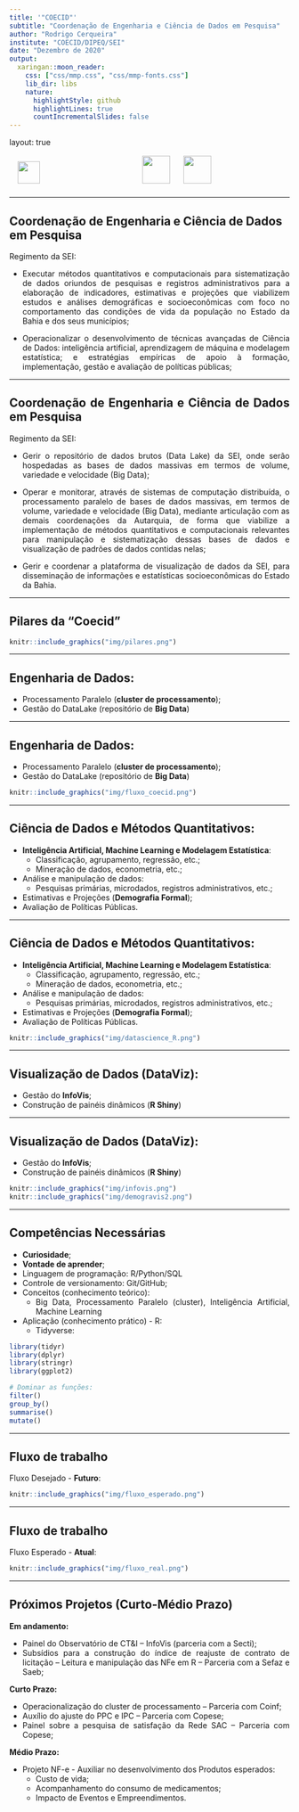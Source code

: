 ```yaml
---
title: '"COECID"'
subtitle: "Coordenação de Engenharia e Ciência de Dados em Pesquisa"
author: "Rodrigo Cerqueira"
institute: "COECID/DIPEQ/SEI"
date: "Dezembro de 2020"
output:
  xaringan::moon_reader:
    css: ["css/mmp.css", "css/mmp-fonts.css"]
    lib_dir: libs
    nature:
      highlightStyle: github
      highlightLines: true
      countIncrementalSlides: false
---
```

layout: true

<div class="my-footer">
<img src="img/SeiDataLab_branco.png" style = "height:40px;margin-bottom:10px;margin-left:15px"/ >
<img src="img/marca_original.png" style = "height:50px;margin-top:2px;margin-left:180px"/ >
<img src="img/Seplancol_branco.png" style = "height:50px;margin-top:2px;margin-left:20px"/>
</div>

---

## Coordenação de Engenharia e Ciência de Dados em Pesquisa

<div style="text-align: justify">

Regimento da SEI:

- Executar métodos quantitativos e computacionais para sistematização de dados oriundos de pesquisas e registros administrativos para a elaboração de indicadores, estimativas e projeções que viabilizem estudos e análises demográficas e socioeconômicas com foco no comportamento das condições de vida da população no Estado da Bahia e dos seus municípios;

- Operacionalizar o desenvolvimento de técnicas avançadas de Ciência de Dados: inteligência artificial, aprendizagem de máquina e modelagem estatística; e estratégias empíricas de apoio à formação, implementação, gestão e avaliação de políticas públicas;

---

## Coordenação de Engenharia e Ciência de Dados em Pesquisa

<div style="text-align: justify">

Regimento da SEI:

- Gerir o repositório de dados brutos (Data Lake) da SEI, onde serão hospedadas as bases de dados massivas em termos de volume, variedade e velocidade (Big Data);

- Operar e monitorar, através de sistemas de computação distribuída, o processamento paralelo de bases de dados massivas, em termos de volume, variedade e velocidade (Big Data), mediante articulação com as demais coordenações da Autarquia, de forma que viabilize a implementação de métodos quantitativos e computacionais relevantes para manipulação e sistematização dessas bases de dados e visualização de padrões de dados contidas nelas;

- Gerir e coordenar a plataforma de visualização de dados da SEI, para disseminação de informações e estatísticas socioeconômicas do Estado da Bahia.


---

## Pilares da **"Coecid"**


```r
knitr::include_graphics("img/pilares.png")
```

---

## Engenharia de Dados:

- Processamento Paralelo (**cluster de processamento**);
- Gestão do DataLake (repositório de **Big Data**)

---

## Engenharia de Dados:

- Processamento Paralelo (**cluster de processamento**);
- Gestão do DataLake (repositório de **Big Data**)

```r
knitr::include_graphics("img/fluxo_coecid.png")
```

---

## Ciência de Dados e Métodos Quantitativos:

- **Inteligência Artificial, Machine Learning e Modelagem Estatística**:
  - Classificação, agrupamento, regressão, etc.;
  - Mineração de dados, econometria, etc.;
- Análise e manipulação de dados:
  - Pesquisas primárias, microdados, registros administrativos, etc.;
- Estimativas e Projeções (**Demografia Formal**);
- Avaliação de Políticas Públicas.

---

## Ciência de Dados e Métodos Quantitativos:

- **Inteligência Artificial, Machine Learning e Modelagem Estatística**:
  - Classificação, agrupamento, regressão, etc.;
  - Mineração de dados, econometria, etc.;
- Análise e manipulação de dados:
  - Pesquisas primárias, microdados, registros administrativos, etc.;
- Estimativas e Projeções (**Demografia Formal**);
- Avaliação de Políticas Públicas.

```r
knitr::include_graphics("img/datascience_R.png")
```

---

## Visualização de Dados (**DataViz**):

- Gestão do **InfoVis**;
- Construção de painéis dinâmicos (**R Shiny**)


---

## Visualização de Dados (**DataViz**):

- Gestão do **InfoVis**;
- Construção de painéis dinâmicos (**R Shiny**)


```r
knitr::include_graphics("img/infovis.png")
knitr::include_graphics("img/demogravis2.png")
```

---

## Competências Necessárias

- **Curiosidade**;
- **Vontade de aprender**;
- Linguagem de programação: R/Python/SQL
- Controle de versionamento: Git/GitHub;
- Conceitos (conhecimento teórico):
  - Big Data, Processamento Paralelo (cluster), Inteligência Artificial, Machine Learning
- Aplicação (conhecimento prático) - R:
  - Tidyverse:

```r
library(tidyr)
library(dplyr)
library(stringr)
library(ggplot2)

# Dominar as funções:
filter()
group_by()
summarise()
mutate()
```

---

## Fluxo de trabalho

Fluxo Desejado - **Futuro**:

```r
knitr::include_graphics("img/fluxo_esperado.png")
```

---

## Fluxo de trabalho

Fluxo Esperado - **Atual**:

```r
knitr::include_graphics("img/fluxo_real.png")
```

---

## Próximos Projetos (Curto-Médio Prazo)

**Em andamento:**

- Painel do Observatório de CT&I – InfoVis (parceria com a Secti);
- Subsídios para a construção do índice de reajuste de contrato de licitação – Leitura e manipulação das NFe em R – Parceria com a Sefaz e Saeb;

**Curto Prazo:** 

- Operacionalização do cluster de processamento – Parceria com Coinf;
- Auxílio do ajuste do PPC e IPC – Parceria com Copese;
- Painel sobre a pesquisa de satisfação da Rede SAC – Parceria com Copese;

**Médio Prazo:**

- Projeto NF-e - Auxiliar no desenvolvimento dos Produtos esperados:
  - Custo de vida;
  - Acompanhamento do consumo de medicamentos;
  - Impacto de Eventos e Empreendimentos.

